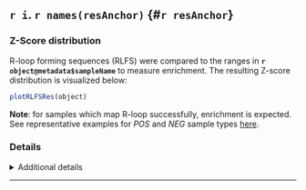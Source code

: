 ## `r i`. `r names(resAnchor)` {#`r resAnchor`}

### Z-Score distribution

R-loop forming sequences (RLFS) were compared to the ranges in **`r object@metadata$sampleName`** to measure enrichment. The resulting Z-score distribution is visualized below:

```r
plotRLFSRes(object)
```

**Note**: for samples which map R-loop successfully, enrichment is expected. See representative examples for *POS* and *NEG* sample types [here](https://rlbase-data.s3.amazonaws.com/misc/examples_for_select_samples.png){target="_blank"}.

### Details
<details>
<summary>Additional details</summary>

RLFS were derived across the genome using [`QmRLFS-finder.py`](https://github.com/piroonj/QmRLFS-finder){target="_blank"}. R-loop broad peaks were called with `macs` and then compared with RLFS using `permTest` from the `RegioneR` R package. An empirical distribution of RLFS was generated using the `circularRandomizeRegions` method and compared to the peaks in order to calculate enrichment p value and zscore (effect size of enrichment). 


```r
# Wrangle data
rlfs_data <- rlresult(object, resultName = "rlfsRes")
pt <- rlfs_data$perTestResults
pval <- pt[[1]]$pval
ntimes <- pt[[1]]$ntimes
zscore <- pt[[1]]$zscore
lz <- rlfs_data$`Z-scores`

# Set display colors
rlfs_pval_color <- ifelse(pval > .05, 'red', ifelse(pval > .01, 'orange', 'green'))
rlfs_zs_color <- ifelse(zscore < 5, 'red', ifelse(zscore < 15, 'orange', 'green'))
```


From this analysis, the empirically-determined p value was <strong style="color: `r rlfs_pval_color`">`r pval`</strong> (with `r ntimes` permutations, the minimum possible p value was `r 1/(1 + ntimes)`).
The enrichment z-score was <strong style="color: `r rlfs_zs_color`">`r zscore`</strong>.


```r
plot(pt)
```


</details>


***
